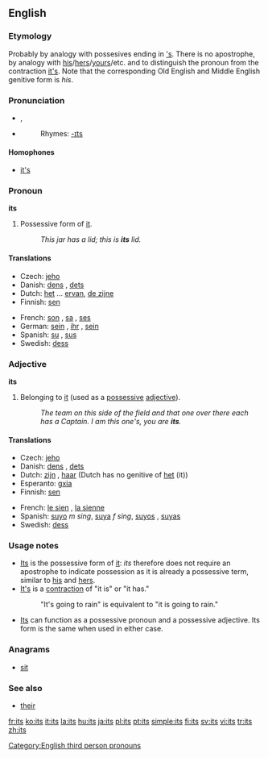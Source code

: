 {{wikipedia}}
==English==

{{rank|upon|may|about|72|its|time|only|like}}

===Etymology===
Probably by analogy with possesives ending in [['s]].  There is no apostrophe, by analogy with [[his]]/[[hers]]/[[yours]]/etc. and to distinguish the pronoun from the contraction [[it's]].  Note that the corresponding Old English and Middle English genitive form is ''his''.

===Pronunciation===
* {{IPA|/ɪts/}}, {{SAMPA|/Its/}}
* {{audio|en-us-its.ogg|Audio (US)}}
*: Rhymes: [[Rhymes:English:-ɪts|-ɪts]]

====Homophones====
* [[it's]]

===Pronoun===
'''its'''

# Possessive form of [[it]].
#: ''This jar has a lid; this is '''its''' lid.''

====Translations====
{{trans-top|possessive of it}}
* Czech: [[jeho]]
* Danish: [[dens]] {{c}}, [[dets]] {{n}}
* Dutch: [[ervan|het]] ... [[ervan]], [[de zijne]]
* Finnish: [[sen#Finnish|sen]]
{{trans-mid}}
* French: [[son]] {{m}}, [[sa]] {{f}}, [[ses]] {{p}}
* German: [[sein]] {{m}}, [[ihr]] {{f}}, [[sein]] {{m}}
* Spanish: [[su]] {{s}}, [[sus]] {{p}}
* Swedish: [[dess]]
{{trans-bottom}}

===Adjective===
'''its'''

# Belonging to [[it]] (used as a [[possessive adjective|possessive]] [[adjective]]).
#: ''The team on this side of the field and that one over there each has a Captain.  I am this one's, you are '''its'''.''

====Translations====
{{trans-top|belonging to it}}
* Czech: [[jeho]]
* Danish: [[dens]] {{c}}, [[dets]] {{n}}
* Dutch: [[zijn]] {{m}}, [[haar]] {{f}} (Dutch has no genitive of [[het]] (it))
* Esperanto: [[gxia]]
* Finnish: [[sen#Finnish|sen]]
{{trans-mid}}
* French: [[le sien]] {{m}}, [[la sienne]] {{f}}
* Spanish: [[suyo]] ''m sing'', [[suya]] ''f sing'', [[suyos]] {{m|p}}, [[suyas]] {{f|p}}
* Swedish: [[dess]]
{{trans-bottom}}

===Usage notes===
* [[Its]] is the possessive form of [[it]]: ''its'' therefore does not require an apostrophe to indicate possession as it is already a possessive term, similar to [[his]] and [[hers]].
* [[It's]] is a [[contraction]] of "it is" or "it has."
*: "It's going to rain" is equivalent to "it is going to rain."
* [[Its]] can function as a possessive pronoun and a possessive adjective.  Its form is the same when used in either case.

===Anagrams===
* [[sit]]

===See also===
* [[their]]

[[Category:English third person pronouns]]

[[fr:its]]
[[ko:its]]
[[it:its]]
[[la:its]]
[[hu:its]]
[[ja:its]]
[[pl:its]]
[[pt:its]]
[[simple:its]]
[[fi:its]]
[[sv:its]]
[[vi:its]]
[[tr:its]]
[[zh:its]]